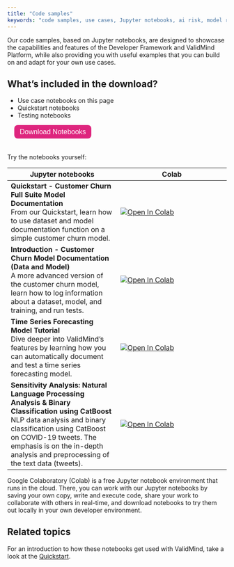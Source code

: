 ```yaml
---
title: "Code samples"
keywords: "code samples, use cases, Jupyter notebooks, ai risk, model risk management, ValidMind"
---
```


Our code samples, based on Jupyter notebooks, are designed to showcase the capabilities and features of the Developer Framework and ValidMind Platform, while also providing you with useful examples that you can build on and adapt for your own use cases. 

::: {.column-margin}
::: {.callout-tip}
## What's included in the download?

- Use case notebooks on this page
- Quickstart notebooks
- Testing notebooks
:::
:::

<form method="get" action="../notebooks.zip">
   <button type="submit" style="color: white; background-color: #de257e; border-radius: 8px; border: none; font-size: 16px; padding: 6.25px 12.5px; margin-left: 16px; margin-bottom: 20px;">Download Notebooks</button>
</form>

Try the notebooks yourself: 

| Jupyter notebooks | Colab |
| --- | --- |
| **Quickstart - Customer Churn Full Suite Model Documentation**<br>From our Quickstart, learn how to use dataset and model documentation function on a simple customer churn model. | [![Open In Colab](https://colab.research.google.com/assets/colab-badge.svg)](https://colab.research.google.com/drive/1NLtjCFUZV2I_ttGUkiAL9uwGZK_SGUlw?usp=share_link) |
| **Introduction - Customer Churn Model Documentation (Data and Model)**<br>A more advanced version of the customer churn model, learn how to log information about a dataset, model, and training, and run tests. | [![Open In Colab](https://colab.research.google.com/assets/colab-badge.svg)](https://colab.research.google.com/drive/10uImCqleKr72z_FhfPmyvfpD6tF-jEvy?usp=share_link) |
| **Time Series Forecasting Model Tutorial**<br>Dive deeper into ValidMind's features by learning how you can automatically document and test a time series forecasting model. | [![Open In Colab](https://colab.research.google.com/assets/colab-badge.svg)](https://colab.research.google.com/drive/1QVhVcZUCuk-tD_IQFiNHFPxr47dGKBR4) |
| **Sensitivity Analysis: Natural Language Processing Analysis & Binary Classification using CatBoost**<br>NLP data analysis and binary classification using CatBoost on COVID-19 tweets. The emphasis is on the in-depth analysis and preprocessing of the text data (tweets). | [![Open In Colab](https://colab.research.google.com/assets/colab-badge.svg)](https://colab.research.google.com/drive/1BVXDKsneTwHTqezt0IXvQMoWv6ps_4cm) |
<!--- | **Credit Risk Scorecard Demo**<br>A credit risk scorecard model is a quantitative instrument designed to evaluate the likelihood of a borrower defaulting on their credit obligations based data from various sources, such as past financial transactions, credit history, and other relevant factors. | [![Open In Colab](https://colab.research.google.com/assets/colab-badge.svg)](https://colab.research.google.com/drive/1BX1t1xmL-zrIUhVQhvm08iH1G_J8zcrW) |
| **Probability of Default Model**<br>A probability of default (PD) model is a statistical tool to estimate the likelihood of a borrower defaulting on a loan within a specific timeframe. By analyzing a range of factors, such as credit history, income levels, and economic conditions, the model provides a quantitative measure, usually expressed as a percentage, representing the risk of default. | [![Open In Colab](https://colab.research.google.com/assets/colab-badge.svg)](https://colab.research.google.com/drive/1B_-WxEgJqwOixM_26c0l7XGdhnu4uset) |--->

Google Colaboratory (Colab) is a free Jupyter notebook environment that runs in the cloud. There, you can work with our Jupyter notebooks by saving your own copy, write and execute code, share your work to collaborate with others in real-time, and download notebooks to try them out locally in your own developer environment.

## Related topics

For an introduction to how these notebooks get used with ValidMind, take a look at the [Quickstart](quickstart.qmd).
